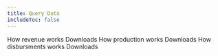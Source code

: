 ```yaml
---
title: Query Data
includeToc: false
---
```


<DataFilterProviderWrapper defaults='query_table_filter_default'>
<Box mb={4}>

<Grid container spacing={2} justify="flex-end">
  <Grid item xs={12}>
    <QueryTableToolbar label='Query data'/>
  </Grid>
  <Grid item xs={12} style={{textAlign: 'right'}}>
    <ContextDisplay params={'dataType=Revenue'}>
      <Link linkType='HowWorks' href='/how-revenue-works/#understanding-federal-revenues' style={{display: 'inline-block', marginRight: '20px'}}>
        How revenue works
      </Link>
      <Link href='/downloads/#Revenue' style={{display: 'inline-block', marginRight: '20px'}}>
        Downloads
      </Link>
    </ContextDisplay>
    <ContextDisplay params={'dataType=Production'}>
      <Link linkType='HowWorks' href='/how-revenue-works/#how-do-natural-resources-result-in-federal-revenue' style={{display: 'inline-block', marginRight: '20px'}}>
        How production works
      </Link>
      <Link href='/downloads/#Production' style={{display: 'inline-block', marginRight: '20px'}}>
        Downloads
      </Link>
    </ContextDisplay>
    <ContextDisplay params={'dataType=Disbursements'}>
      <Link linkType='HowWorks' href='/how-revenue-works/#understanding-federal-disbursements' style={{display: 'inline-block', marginRight: '20px'}}>
        How disbursments works
      </Link>
      <Link href='/downloads/#Disbursements' style={{display: 'inline-block', marginRight: '20px'}}>
        Downloads
      </Link>
    </ContextDisplay>
  </Grid>
  <Grid item xs={12}>
    <DataTable />
  </Grid>
</Grid>

</Box>
</DataFilterProviderWrapper>
